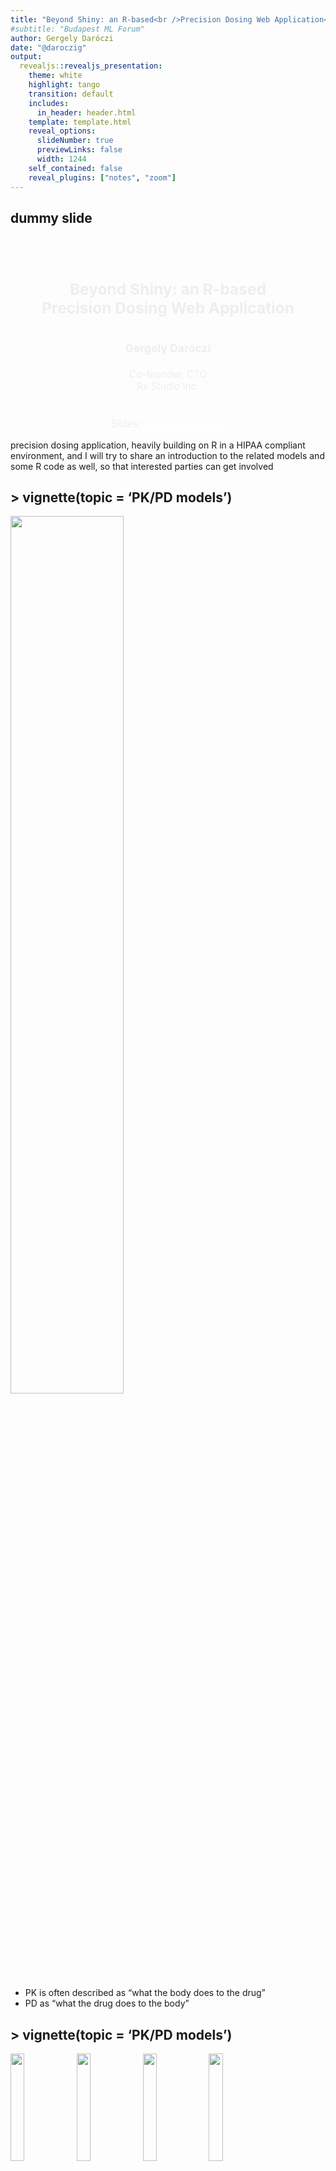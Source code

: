 ```yaml
---
title: "Beyond Shiny: an R-based<br />Precision Dosing Web Application<br/>"
#subtitle: "Budapest ML Forum"
author: Gergely Daróczi
date: "@daroczig"
output:
  revealjs::revealjs_presentation:
    theme: white
    highlight: tango
    transition: default
    includes:
      in_header: header.html
    template: template.html
    reveal_options:
      slideNumber: true
      previewLinks: false
      width: 1244
    self_contained: false
    reveal_plugins: ["notes", "zoom"]
---
```


## dummy slide

<!--javascript to remove dummy slide-->
<script>
document.getElementById("dummy-slide").remove();
document.getElementById("coverslide").remove();
</script>

<!--end dummy slide-->
</section>

<section data-background-image="img/burn-bg.png"
         data-background-size="100% auto"
         data-background-position="left top"
         id="coverslide">

<!-- <div style="text-align: right; margin-right: -5%; margin-top: -4%;"> -->
<!--   <img src="img/budapestml2023-logo.png" style="width:42%;" /> -->
<!-- </div> -->

<h1 class="subtitle shaded" style="color:#eee;font-size:1.75em;text-align: center; margin-top:17%;">
  Beyond Shiny: an R-based<br />
  Precision Dosing Web Application<br />
</h1>

<h2 class="author shaded" style="color:#eee;padding-top:3%;font-size:1.25em;text-align: center !important;">
  Gergely Daróczi
</h2>

<h3 class="author shaded" style="color:#eee;padding-top:0%;font-size:1.1em;text-align: center !important; padding-top: 0px;font-weight: normal;">
  Co-founder, CTO<br />
  Rx Studio Inc.
</h3>

<h3 class="author shaded" style="color:#eee;padding-top:0%;font-size:1.1em;text-align: center !important; padding-top: 20px;font-weight: normal;">
  Slides: <a href="https://daroczig.github.io/talks/" target="_blank"
             style="text-decoration: underline; color: white;">daroczig.github.io</a>
</h3>

<div class="notes">
precision dosing application, heavily building on R in a HIPAA compliant environment, and I will try to share an introduction to the related models and some R code as well, so that interested parties can get involved
</div>

</section>

<section>
<section class="titleslide slide level1">
  <h2>&#62; vignette(topic = 'PK/PD models')</h2>
  <img src="img/pkpd/pkpd-time-curves.png" width="60%" />

<aside class="notes">
* PK is often described as “what the body does to the drug”
* PD as “what the drug does to the body”
</aside>

## > vignette(topic = 'PK/PD models') {data-transition="none"}

<div class="cbox"><img src="img/pkpd/comp-1.png" class="cimg" width="21%" /><img src="img/pkpd/1x1920.png" class="cimg" width="21%" /><img src="img/pkpd/1x1920.png" class="cimg" width="21%" /><img src="img/pkpd/1x1920.png" class="cimg" width="21%" /></div>

Source: Mortensen et al (2008): Introduction to PK/PD modelling.

## > vignette(topic = 'PK/PD models') {data-transition="none"}

<div class="cbox"><img src="img/pkpd/comp-1.png" class="cimg" width="21%" /><img src="img/pkpd/comp-1-gut.png" class="cimg" width="21%" /><img src="img/pkpd/1x1920.png" class="cimg" width="21%" /><img src="img/pkpd/1x1920.png" class="cimg" width="21%" /></div>

Source: Mortensen et al (2008): Introduction to PK/PD modelling.

## > vignette(topic = 'PK/PD models') {data-transition="none"}

<div class="cbox"><img src="img/pkpd/comp-1.png" class="cimg" width="21%" /><img src="img/pkpd/comp-1-gut.png" class="cimg" width="21%" /><img src="img/pkpd/comp-2.png" class="cimg" width="21%" /><img src="img/pkpd/1x1920.png" class="cimg" width="21%" /></div>

Source: Mortensen et al (2008): Introduction to PK/PD modelling.

## > vignette(topic = 'PK/PD models') {data-transition="none"}

<div class="cbox"><img src="img/pkpd/comp-1.png" class="cimg" width="21%" /><img src="img/pkpd/comp-1-gut.png" class="cimg" width="21%" /><img src="img/pkpd/comp-2.png" class="cimg" width="21%" /><img src="img/pkpd/comp-many.png" class="cimg" width="21%" /></div>

Source: Mortensen et al (2008): Introduction to PK/PD modelling.

## > vignette(topic = 'PK/PD models')

<img src="img/pkpd/spherical-cow.gif" width="40%" />

Source: <a href="https://en.wikipedia.org/wiki/Spherical_cow" target="_new">Spherical cow</a>

## > vignette(topic = 'PK/PD models') {data-transition="slide-in fade-out"}

::: {.colcontainer}
:::: {.col}

<img src="img/pkpd/comp-1-no-k.png" width="50%" />

::::
:::: {.col}

::::
:::

## > vignette(topic = 'PK/PD models') {data-transition="fade-in slide-out"}

::: {.colcontainer}
:::: {.col}

<img src="img/pkpd/comp-1-no-k.png" width="50%" />

::::
:::: {.col}

<br/>

$$C=\frac{A}{V}$$

* $C$ drug concentration
* $A$ drug amount
* $V$ volume of distribution

::::
:::

. . .

Example: 500 mg Panadol ($Vd = 0.9L/kg$) administered for a 70 kg patient

$$C=\frac{500mg}{70kg * 0.9L/kg}=\frac{500mg}{63L}=7.9 mg/L$$

<div class="notes">
paracetamol distributes rapidly and evenly throughout most tissues and fluids and has a volume of distribution of approximately 0.9L/kg
</div>

## > vignette(topic = 'PK/PD models') {data-transition="slide-in fade-out"}

<img src="img/pkpd/comp-1-gut.png" width="25%" />

## > vignette(topic = 'PK/PD models') {data-transition="fade-in slide-out"}

<img src="img/pkpd/comp-1-gut.png" width="25%" />

$$C_{oral}(t)=\frac{A_{oral}(t)}{V}=\frac{K_aFA_0}{V(K_a-K)}(exp(-K \cdot t) - exp(-K_a \cdot t))$$

<div style="display: flex; justify-content: space-around;">
<div>
* $C$ drug concentration
* $A$ drug amount
* $V$ volume of distribution
</div>
<div>
* $K_a$ absorption constant
* $K$ elimination rate
* $F$ bioavailability
</div>
</div>

<aside class="notes">

CAV - familiar from the previous model, new items:

* bioavailability: the percentage (or the fraction F) of an administered dose of a xenobiotic that reaches the systemic circulation. Bioavailability is practically 100% (F=1) following an intravenous administration
</aside>

## > vignette(topic = 'PK/PD models')

<img src="img/pkpd/1x1920.png" width="25%" />

$$C_{oral}(t)=\frac{A_{oral}(t)}{V}=\frac{K_aFA_0}{V(K_a-K)}(exp(-K \cdot t) - exp(-K_a \cdot t))$$

```r
#' Concentration at a time computed using a one-compartment model (oral dose)
#' @param t time (hours)
#' @param dose dose amount (mg)
#' @param v volume of distribution (l)
#' @param k elimination rate constant (h^-1)
#' @param ka absorption rate constant (h^-1)
#' @param f bioavailability
#' @return numeric
#' @export
ct <- function(t, dose, v, k, ka, f) {
    (ka * f * dose) / (v * (ka - k)) * (exp(-k * t) - exp(-ka * t))
}
```

</section></section>

<section>
<section class="titleslide slide level1" data-transition="slide-in fade-out">
  <h2>&#62; example(topic = 'paracetamol')</h2>

<img src="img/pkpd/rawlins1977-pk-table.png" width="65%" />

Source: Rawlins et al. (1977): Paracetamol (simplified)

## > example(topic = 'paracetamol') {data-transition="fade-in fade-out"}

<img src="img/pkpd/rawlins1977-pk-table-annotated.png" width="65%" />

Source: Rawlins et al. (1977): Paracetamol (simplified)

## > example(topic = 'paracetamol') {data-transition="slide-in fade-out"}

```r
#' Concentration at a time computed using a one-compartment model (oral dose)
#' @param t time (hours)
#' @param dose dose amount (mg)
#' @param v volume of distribution (l)
#' @param k elimination rate constant (h^-1)
#' @param ka absorption rate constant (h^-1)
#' @param f bioavailability
#' @return numeric
#' @export
ct <- function(t, dose, v, k, ka, f) {
    (ka * f * dose) / (v * (ka - k)) * (exp(-k * t) - exp(-ka * t))
}
```

. . .

```r
ctp <- purrr::partial(ct, v = 42, k = 0.28, ka = 1.8, f = 0.89) # 70 kgs adult
```

. . .

::: {.colcontainer}
:::: {.col}

```r
> ctp(t = 1, dose = 1000)
[1] 14.81762
```

::::
:::: {.col}


::::
:::: {.col}

::::
:::

## > example(topic = 'paracetamol') {data-transition="fade-in fade-out"}

```r
#' Concentration at a time computed using a one-compartment model (oral dose)
#' @param t time (hours)
#' @param dose dose amount (mg)
#' @param v volume of distribution (l)
#' @param k elimination rate constant (h^-1)
#' @param ka absorption rate constant (h^-1)
#' @param f bioavailability
#' @return numeric
#' @export
ct <- function(t, dose, v, k, ka, f) {
    (ka * f * dose) / (v * (ka - k)) * (exp(-k * t) - exp(-ka * t))
}
```

```r
ctp <- purrr::partial(ct, v = 42, k = 0.28, ka = 1.8, f = 0.89) # 70 kgs adult
```

::: {.colcontainer}
:::: {.col}

```r
> ctp(t = 1, dose = 1000)
[1] 14.81762
```

::::
:::: {.col}

```r
> ctp(t = 2, dose = 1000)
[1] 13.64825
```

::::
:::: {.col}

::::
:::


## > example(topic = 'paracetamol') {data-transition="fade-in slide-out"}

```r
#' Concentration at a time computed using a one-compartment model (oral dose)
#' @param t time (hours)
#' @param dose dose amount (mg)
#' @param v volume of distribution (l)
#' @param k elimination rate constant (h^-1)
#' @param ka absorption rate constant (h^-1)
#' @param f bioavailability
#' @return numeric
#' @export
ct <- function(t, dose, v, k, ka, f) {
    (ka * f * dose) / (v * (ka - k)) * (exp(-k * t) - exp(-ka * t))
}
```

```r
ctp <- purrr::partial(ct, v = 42, k = 0.28, ka = 1.8, f = 0.89) # 70 kgs adult
```

::: {.colcontainer}
:::: {.col}

```r
> ctp(t = 1, dose = 1000)
[1] 14.81762
```

::::
:::: {.col}

```r
> ctp(t = 2, dose = 1000)
[1] 13.64825
```

::::
:::: {.col}

```r
> ctp(t = 6, dose = 1000)
[1] 4.676354
```

::::
:::


## > example(topic = 'paracetamol')

```r
library(data.table); library(ggplot2)
conc <- data.table(h = seq(0, 24, by = 0.1))
conc[, c := ctp(h, 1000)]
ggplot(conc, aes(h, c)) + geom_line()
```

. . .

<img src="img/pkpd/paracetamol-1000.png" width="65%" />

## > do.call(ctp, weights)

```r
ctp <- function(t, dose, weight, k = 0.28, ka = 1.8, f = 0.89) {
    ct(t, dose, v = weight * 0.6, k, ka, f)
}
```

```r
conc[, c1 := ctp(h, 1000, weight =  40)]
conc[, c2 := ctp(h, 1000, weight =  60)]
conc[, c3 := ctp(h, 1000, weight =  80)]
conc[, c4 := ctp(h, 1000, weight = 100)]
ggplot(melt(conc, id.vars = 'h'), aes(h, value, color = variable)) +
    geom_line() +
    scale_color_discrete(name = 'Weight',
                         labels = c('40 kg', '60 kg', '80 kg', '100kg')) +
    ylab('Blood concentration forecast') +
    theme(legend.position = 'top') +
    geom_hline(yintercept = 10, color = 'black', linetype = 2, size = 1.25) +
    geom_hline(yintercept = 20, color = 'black', linetype = 2, size = 1.25)
```

<!-- ggsave(file = '/home/daroczig/projects/snowl.net/static/slides/budapestml2023-personalized-drug-doses-via-rx-studio/img/pkpd/paracetamol-weights.png', width = 8, height = 4) -->

## > do.call(ctp, weights)

<img src="img/pkpd/paracetamol-weights.png" width="100%" />

<div class="notes">
so far, we have been administering the same dose to very different patients, which doesn't make a lot of sense (other than running simulations) .. so let's take a look at a real-life example with actual body weights and drug doses
</div>

## > do.call(ctp, family)

<div style="text-align:left;">
**An anonymized family:**
</div>

* GD (96 kg male): 1 pill of Panadol (500 mg)
* HD (64 kg female): 1 pill of Panadol (500 mg)
* BD (41 kg male): 1 pill of Panadol (500 mg)
* BD (23 kg female): half pill of Panadol (250 mg)
* BD (13 kg female): ~~7-8~~5ml Panadol baby (120 mg)

. . .

<div style="text-align:left;">
**Therapeutic goals for paracetamol:**
</div>

* sub-therapeutic range: < 10 mg/L concentrations
* therapeutic range: ≥ 10 and ≤ 20 mg/L concentrations
* toxic: > 75 mg/L concentrations

## > do.call(ctp, family)

```r
conc[, c1 := ctp(h, 500, weight = 96)]
conc[, c2 := ctp(h, 500, weight = 64)]
conc[, c3 := ctp(h, 500, weight = 41)]
conc[, c4 := ctp(h, 250, weight = 23)]
conc[, c5 := ctp(h, 120, weight = 13)]
ggplot(melt(conc, id.vars = 'h'), aes(h, value, color = variable)) + geom_line() +
    scale_color_discrete(name = 'Weight', labels = c('DG', 'DH', 'DB', 'DB', 'DB')) +
    theme(legend.position = 'top') +
    geom_hline(yintercept = 10, color = 'black', linetype = 2, size = 1.25)
```

<!--
ggsave(file = '/home/daroczig/projects/snowl.net/static/slides/budapestml2023-personalized-drug-doses-via-rx-studio/img/pkpd/daroczi.png', width = 8, height = 4)
-->

## > do.call(ctp, family)

<img src="img/pkpd/daroczi.png" width="100%" />

## > do.call(ctp, family, ndoses = 4)

$$C_{MD}(t)=\sum_{n=0}^{N-1} C_{oral}(t-nτ)$$

* $N$ number of doses
* $τ$ dosing interval

Source: Mortensen et al (2008): Introduction to PK/PD modelling.

. . .

```r
ctpm <- function(t, doses, interval, dose, weight) {
    sum(sapply(0:(doses-1), function(n) ctp(t - n*interval, dose, weight)))
}
```

## > do.call(ctp, family, ndoses = 4)

```r
ctpm <- function(t, doses, interval, dose, weight) {
    sum(sapply(0:(doses-1), function(n) ctp(t - n*interval, dose, weight)))
}

conc <- data.table(h = seq(0, 24, by = 0.1))
conc[, doses := pmin(h %/% 4, 3) + 1]
conc[, c1 := ctpm(h, doses, 4, 500, weight =  96), by = .(h, doses)]
conc[, c2 := ctpm(h, doses, 4, 500, weight =  64), by = .(h, doses)]
conc[, c3 := ctpm(h, doses, 4, 500, weight =  41), by = .(h, doses)]
conc[, c4 := ctpm(h, doses, 4, 250, weight =  23), by = .(h, doses)]
conc[, c5 := ctpm(h, doses, 4, 120, weight =  13), by = .(h, doses)]

ggplot(melt(conc[, -'doses'], id.vars = 'h'), aes(h, value, color = variable)) +
    geom_line() +
    scale_color_discrete(name = 'Weight', labels = c('DG', 'DH', 'DB', 'DB', 'DB')) +
    theme(legend.position = 'top') +
    geom_hline(yintercept = 10, color = 'black', linetype = 2, size = 1.25) +
    geom_hline(yintercept = 20, color = 'black', linetype = 2, size = 1.25)
```

## > do.call(ctp, family, ndoses = 4)

<img src="img/pkpd/daroczi-md.png" width="100%" />

</section></section>

<section>
<section class="titleslide slide level1">
<h2>&#62; sd(do.call(ctp, rlnorm(2000)))</h2>

<img src="img/pkpd/rawlins1977-pk-table-annotated.png" width="65%" />

Source: Rawlins et al. (1977): Paracetamol (simplified)

## > sd(do.call(ctp, rlnorm(2000)))

```r
weight <- 70
meanlog <- log((weight * 0.6)^2 / sqrt(0.07^2 + (weight * 0.6)^2))
sdlog <- sqrt(log(1 + (0.07^2 / (weight * 0.6)^2)))
ggplot(data.frame(x = rlnorm(n = 2000L, meanlog, sdlog))) +
    geom_histogram(aes(x)) +
    ggtitle('Volume of distribution for 70 kg') + xlab('')
```

. . .

<img src="img/pkpd/hist-ggplot.png" width="65%" />

## > sd(do.call(ctp, rlnorm(2000)))

<!-- conc <- data.table(h = seq(0, 24, by = 0.1)) -->
<!-- conc[, c := ctp(h, 1000, weight = weight)] -->
<!-- (G <- ggplot(conc, aes(h, c)) + geom_line(color = 'black') + theme_bw()) -->

 ```r
for (i in 1:250) {
    meanlog <- log((weight * 0.6)^2 / sqrt(0.07^2 + (weight * 0.6)^2))
    sdlog <- sqrt(log(1 + (0.07^2 / (weight * 0.6)^2)))
    conc <- copy(conc)[, c := ct(h, 1000, v = rlnorm(n = 1L, meanlog, sdlog),
                                 k = 0.28, ka = 1.8, f = 0.89)]
    (G <- G + geom_line(data = conc, color = 'gray', alpha = 0.1))
}
G + geom_line(color = 'black') + ggtitle('250 simulations')
```

<img src="img/pkpd/paracetamol-n250.png" width="60%" />

## > sd(do.call(ctp, rlnorm(2000)))

```r
simdata <- rbindlist(lapply(1:2000, function(i) {
    meanlog <- log((weight * 0.6)^2 / sqrt(0.07^2 + (weight * 0.6)^2))
    sdlog <- sqrt(log(1 + (0.07^2 / (weight * 0.6)^2))) * 5
    as.data.frame(matrix(
        ct(seq(0, 24, by = 0.1), 1000, v = rlnorm(n = 1L, meanlog, sdlog),
           k = 0.28, ka = 1.8, f = 0.89),
        nrow = 1))
    }))

simagg <- data.frame(
    h = seq(0, 24, by = 0.1),
    min = apply(simdata, 2, FUN = min),
    mean = apply(simdata, 2, FUN = mean),
    max = apply(simdata, 2, FUN = max))

ggplot(simagg, aes(h)) +
    geom_ribbon(aes(ymin=min, ymax=max), fill = 'gray') +
    geom_line(aes(y = mean)) +
    ylab('Blood concentration forecast') +
    theme_bw() + theme(legend.position = 'top')
```

## > sd(do.call(ctp, rlnorm(2000))) {data-transition="slide-in none-out"}

<img src="img/pkpd/paracetamol-simagg.png" width="100%" />

</section></section>

<section>
<section class="titleslide slide level1" data-transition="none-in slide-out">
<h2>&#62; fit(ctp, data.frame(conc = 5))</h2>

<!-- ggplot(simagg, aes(h)) + -->
<!--     geom_ribbon(aes(ymin=min, ymax=max), fill = 'gray') + -->
<!--     geom_line(aes(y = mean)) + -->
<!--     ylab('Blood concentration forecast') + -->
<!--     theme_bw() + theme(legend.position = 'top') + -->
<!--     geom_point(aes(x=5, y=5), color = 'orange', size = 3) -->

<img src="img/pkpd/paracetamol-simagg-hist.png" width="100%" />

## > fit(ctp, data.frame(conc = 5))

```r
library(FME)

concentrations <- data.table(x = 5, y = 5)
model_function <- function(params, x) {
    ct(x, dose = 1000, v = params['v'], k = 0.28, ka = 1.8, f = 0.89)
}
cost_function <- function(params) {
    out <- model_function(params, concentrations$x)
    concentrations$y - out
}

bay <- modFit(f = cost_function, p = c(v = weight * 0.6), method = 'Newton')
bayc <- copy(conc)[, c := ct(seq(0, 24, by = 0.1), 1000, v = bay$par[['v']],
           k = 0.28, ka = 1.8, f = 0.89)]

ggplot(simagg, aes(h)) +
    geom_ribbon(aes(ymin=min, ymax=max), fill = 'gray') +
    geom_line(aes(y = mean)) +
    geom_point(aes(x=5, y=5), color = 'orange', size = 3) +
    geom_line(data = bayc, aes(y = c), color = 'orange') +
    ylab('Blood concentration forecast') +
    theme_bw() + theme(legend.position = 'top')

```

## > fit(ctp, data.frame(conc = 5))

::: {.colcontainer}
:::: {.col}

```r
> 0.60 * 70
[1] 42
```

::::
:::: {.col}

```r
> bay$par[['v']]
[1] 51.954
```

::::
:::

. . .

<img src="img/pkpd/paracetamol-bay.png" width="80%" style="margin-top:-25px;" />

## > fit(ctp, data.frame(conc = 5))

<img src="img/rx-examples/pk-table-popup.png" width="60%" />

## > fit(ctp, data.frame(conc = 5))

<img src="img/rx-examples/chinese.png" width="100%" />

</section></section>

</section></section>

<section>
<section class="titleslide slide level1">
  <h2>&#62; demo('shiny')</h2>

  <img src="img/tdmx-demo.png" width="85%" />

## > demo('webR')

<img src="img/webr-demo.png" width="75%" />

</section></section>
</section></section>

<section>
<section class="titleslide slide level1">
  <h2>&#62; demo('rx.studio')</h2>

<a href="https://youtu.be/MZUrMFbd9TA" target="_new">
  <img style="margin-bottom:-25px;" src="img/rx-business/demo.png" width="90%" class="noborder" />
</a>

<a style="margin-top:-25px" href="https://youtu.be/MZUrMFbd9TA" target="_new">youtu.be/MZUrMFbd9TA</a>

</section></section>

<section>
<section class="titleslide slide level1">
    <!-- https://carbon.now.sh/?bg=rgba%28255%2C255%2C255%2C1%29&t=nord&wt=none&l=r&width=680&ds=false&dsyoff=20px&dsblur=68px&wc=true&wa=true&pv=56px&ph=56px&ln=false&fl=1&fm=Hack&fs=18px&lh=161%25&si=false&es=2x&wm=false&code=%253E%2520q%28save%2520%253D%2520%27ask%27%29%250AProcess%2520R%2520finished%2520at%2520Oct%25203%252019%253A15%253A00%25202023%250A%250A%253E%2520visit%28%27https%253A%252F%252Frx.studio%27%29%250A%253E%2520email%28%27daroczig%2540rx.studio%27%29%250A%253E%2520follow%28%27%2540daroczig%27%29 -->
   <img src="img/contact.png" width="80%" />
</section>
</section>


<section>
<section class="titleslide slide level1" data-background-color="#bbb">
  <h2>&#62; .onDetach(\\() thanks())</h2>


::: {.colcontainer}
:::: {.col}

<a href="https://ceu.edu" target="_blank"><img src="img/sponsors/ceu.png" /></a>

- Venue

::::
:::: {.col}

<a href="https://dsandme.com" target="_blank"><img src="img/sponsors/dsandme.png" /></a>

- Co-organizing
- Pizza & soft drinks

::::
:::: {.col}

<a href="https://darvin.hu" target="_blank"><img src="img/sponsors/darvin.png" /></a>

- Co-organizing
- Wine

::::
:::

. . .

::: {.colcontainer}
:::: {.col}

<img src="https://cultofthepartyparrot.com/parrots/hd/wfhparrot.gif" height=64 />

::::
:::: {.col}

<img src="https://cultofthepartyparrot.com/parrots/pizzaparrot.gif" height=64 >

::::
:::: {.col}

<img src="https://cultofthepartyparrot.com/parrots/hd/wineparrot.gif" height=64 />
::::
:::

</section>
</section>
